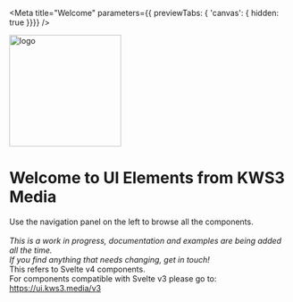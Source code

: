 

<Version />

<Meta
  title="Welcome"
  parameters={{ previewTabs: { 'canvas': { hidden: true }}}}
/>


<div className="main has-text-centered">
  <img
    width="200"
    src="https://kws3.media/assets/images/logo.png"
    style={{margin:'10px 0'}}
    alt="logo" />
  <h1 className="title">Welcome to UI Elements from KWS3 Media</h1>
  <div>
    Use the navigation panel on the left to browse all the components.<br /><br />
  </div>
  <div>
    <em
      >This is a work in progress, documentation and examples are being added
      all the time. <br />If you find anything that needs changing, get in
      touch!</em>
  </div>
  <div className="message is-warning">
    <div className="message-body">
      <div>
        This refers to Svelte v4 components.
        <br />For components compatible with Svelte v3 please go to: <a href="https://ui.kws3.media/v3">https://ui.kws3.media/v3</a>
      </div>
    </div>
  </div>
</div>